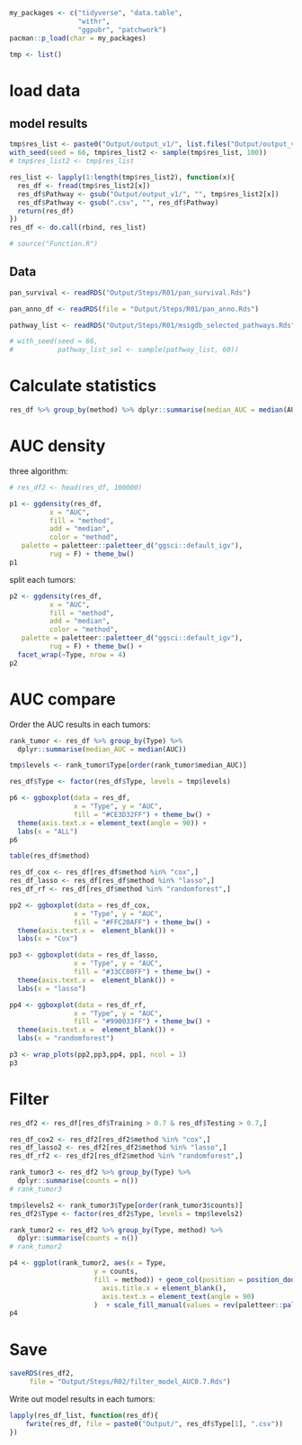```r
my_packages <- c("tidyverse", "data.table",
                 "withr",
                 "ggpubr", "patchwork")
pacman::p_load(char = my_packages)

tmp <- list()
```

# load data
## model results
```r
tmp$res_list <- paste0("Output/output_v1/", list.files("Output/output_v1/"))
with_seed(seed = 66, tmp$res_list2 <- sample(tmp$res_list, 100))
# tmp$res_list2 <- tmp$res_list

res_list <- lapply(1:length(tmp$res_list2), function(x){
  res_df <- fread(tmp$res_list2[x])
  res_df$Pathway <- gsub("Output/output_v1/", "", tmp$res_list2[x])
  res_df$Pathway <- gsub(".csv", "", res_df$Pathway)
  return(res_df)
})
res_df <- do.call(rbind, res_list)
```

```r
# source("Function.R")
```

## Data
```r
pan_survival <- readRDS("Output/Steps/R01/pan_survival.Rds")

pan_anno_df <- readRDS(file = "Output/Steps/R01/pan_anno.Rds")

pathway_list <- readRDS("Output/Steps/R01/msigdb_selected_pathways.Rds")

# with_seed(seed = 66, 
#           pathway_list_sel <- sample(pathway_list, 60))
```

# Calculate statistics
```r
res_df %>% group_by(method) %>% dplyr::summarise(median_AUC = median(AUC))
```

# AUC density
three algorithm:
```r
# res_df2 <- head(res_df, 100000)

p1 <- ggdensity(res_df, 
          x = "AUC",
          fill = "method",
          add = "median",
          color = "method",
   palette = paletteer::paletteer_d("ggsci::default_igv"),
          rug = F) + theme_bw()
p1
```

split each tumors:
```r
p2 <- ggdensity(res_df, 
          x = "AUC",
          fill = "method",
          add = "median",
          color = "method",
   palette = paletteer::paletteer_d("ggsci::default_igv"),
          rug = F) + theme_bw() + 
  facet_wrap(~Type, nrow = 4)
p2
```

# AUC compare

Order the AUC results in each tumors:
```r
rank_tumor <- res_df %>% group_by(Type) %>% 
  dplyr::summarise(median_AUC = median(AUC))

tmp$levels <- rank_tumor$Type[order(rank_tumor$median_AUC)]
```

```r
res_df$Type <- factor(res_df$Type, levels = tmp$levels)
```


```r
p6 <- ggboxplot(data = res_df,
                x = "Type", y = "AUC",
                fill = "#CE3D32FF") + theme_bw() + 
  theme(axis.text.x = element_text(angle = 90)) + 
  labs(x = "ALL")
p6
```

```r
table(res_df$method)
```


```r
res_df_cox <- res_df[res_df$method %in% "cox",]
res_df_lasso <- res_df[res_df$method %in% "lasso",]
res_df_rf <- res_df[res_df$method %in% "randomforest",]
```

```r
pp2 <- ggboxplot(data = res_df_cox,
                x = "Type", y = "AUC",
                fill = "#FFC20AFF") + theme_bw() + 
  theme(axis.text.x =  element_blank()) + 
  labs(x = "Cox")

pp3 <- ggboxplot(data = res_df_lasso,
                x = "Type", y = "AUC",
                fill = "#33CC00FF") + theme_bw() + 
  theme(axis.text.x =  element_blank()) + 
  labs(x = "lasso")

pp4 <- ggboxplot(data = res_df_rf,
                x = "Type", y = "AUC",
                fill = "#990033FF") + theme_bw() + 
  theme(axis.text.x =  element_blank()) + 
  labs(x = "randomforest")
```


```r
p3 <- wrap_plots(pp2,pp3,pp4, pp1, ncol = 1)
p3
```

# Filter 
```r
res_df2 <- res_df[res_df$Training > 0.7 & res_df$Testing > 0.7,]
```

```r
res_df_cox2 <- res_df2[res_df2$method %in% "cox",]
res_df_lasso2 <- res_df2[res_df2$method %in% "lasso",]
res_df_rf2 <- res_df2[res_df2$method %in% "randomforest",]
```

```r
rank_tumor3 <- res_df2 %>% group_by(Type) %>% 
  dplyr::summarise(counts = n())
# rank_tumor3

tmp$levels2 <- rank_tumor3$Type[order(rank_tumor3$counts)]
res_df2$Type <- factor(res_df2$Type, levels = tmp$levels2)

rank_tumor2 <- res_df2 %>% group_by(Type, method) %>% 
  dplyr::summarise(counts = n())
# rank_tumor2
```

```r
p4 <- ggplot(rank_tumor2, aes(x = Type, 
                     y = counts,
                     fill = method)) + geom_col(position = position_dodge2(preserve = "single")) + geom_text(aes(label = counts), position = position_dodge2(width = 0.9, preserve = "single"), vjust = -0.8) + theme_bw() + theme(
                       axis.title.x = element_blank(),
                       axis.text.x = element_text(angle = 90)
                     )  + scale_fill_manual(values = rev(paletteer::paletteer_d("RColorBrewer::Set3")))
p4                    
```

# Save
```r
saveRDS(res_df2,
     file = "Output/Steps/R02/filter_model_AUC0.7.Rds")
```

Write out model results in each tumors:
```r
lapply(res_df_list, function(res_df){
    fwrite(res_df, file = paste0("Output/", res_df$Type[1], ".csv"))
})
```


